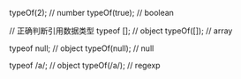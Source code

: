 
typeOf(2); // number
typeOf(true); // boolean

// 正确判断引用数据类型
typeof []; // object
typeOf([]); // array

typeof null; // object
typeOf(null); // null

typeof /a/; // object
typeOf(/a/); // regexp